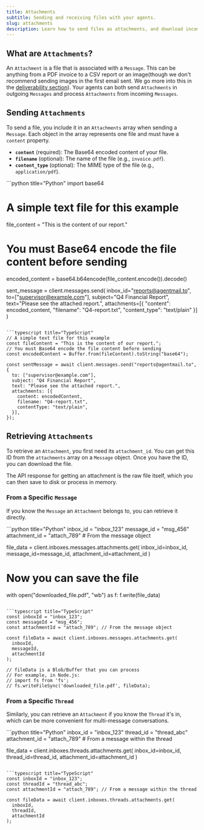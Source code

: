 ```yaml
---
title: Attachments
subtitle: Sending and receiving files with your agents.
slug: attachments
description: Learn how to send files as attachments, and download incoming attachments from both messages and threads.
---
```


## What are `Attachments`?

An `Attachment` is a file that is associated with a `Message`. This can be anything from a PDF invoice to a CSV report or an image(though we don't recommend sending images in the first email sent. We go more into this in the [deliverability section](/deliverability)). Your agents can both send `Attachments` in outgoing `Messages` and process `Attachments` from incoming `Messages`.

## Sending `Attachments`

To send a file, you include it in an `Attachments` array when sending a `Message`. Each object in the array represents one file and must have a `content` property.

- **`content`** (required): The Base64 encoded content of your file.
- **`filename`** (optional): The name of the file (e.g., `invoice.pdf`).
- **`content_type`** (optional): The MIME type of the file (e.g., `application/pdf`).

<CodeBlocks>
```python title="Python"
import base64

# A simple text file for this example

file_content = "This is the content of our report."

# You must Base64 encode the file content before sending

encoded_content = base64.b64encode(file_content.encode()).decode()

sent_message = client.messages.send(
inbox_id="reports@agentmail.to",
to=["supervisor@example.com"],
subject="Q4 Financial Report",
text="Please see the attached report.",
attachments=[{
"content": encoded_content,
"filename": "Q4-report.txt",
"content_type": "text/plain"
}]
)

````

```typescript title="TypeScript"
// A simple text file for this example
const fileContent = "This is the content of our report.";
// You must Base64 encode the file content before sending
const encodedContent = Buffer.from(fileContent).toString("base64");

const sentMessage = await client.messages.send("reports@agentmail.to", {
  to: ["supervisor@example.com"],
  subject: "Q4 Financial Report",
  text: "Please see the attached report.",
  attachments: [{
    content: encodedContent,
    filename: "Q4-report.txt",
    contentType: "text/plain",
  }],
});
````

</CodeBlocks>

## Retrieving `Attachments`

To retrieve an `Attachment`, you first need its `attachment_id`. You can get this ID from the `attachments` array on a `Message` object. Once you have the ID, you can download the file.

The API response for getting an attachment is the raw file itself, which you can then save to disk or process in memory.

### From a Specific `Message`

If you know the `Message` an `Attachment` belongs to, you can retrieve it directly.

<CodeBlocks>
```python title="Python"
inbox_id = "inbox_123"
message_id = "msg_456"
attachment_id = "attach_789" # From the message object

file_data = client.inboxes.messages.attachments.get(
inbox_id=inbox_id,
message_id=message_id,
attachment_id=attachment_id
)

# Now you can save the file

with open("downloaded_file.pdf", "wb") as f:
f.write(file_data)

````

```typescript title="TypeScript"
const inboxId = "inbox_123";
const messageId = "msg_456";
const attachmentId = "attach_789"; // From the message object

const fileData = await client.inboxes.messages.attachments.get(
  inboxId,
  messageId,
  attachmentId
);

// fileData is a Blob/Buffer that you can process
// For example, in Node.js:
// import fs from 'fs';
// fs.writeFileSync('downloaded_file.pdf', fileData);
````

</CodeBlocks>

### From a Specific `Thread`

Similarly, you can retrieve an `Attachment` if you know the `Thread` it's in, which can be more convenient for multi-message conversations.

<CodeBlocks>
```python title="Python"
inbox_id = "inbox_123"
thread_id = "thread_abc"
attachment_id = "attach_789" # From a message within the thread

file_data = client.inboxes.threads.attachments.get(
inbox_id=inbox_id,
thread_id=thread_id,
attachment_id=attachment_id
)

````

```typescript title="TypeScript"
const inboxId = "inbox_123";
const threadId = "thread_abc";
const attachmentId = "attach_789"; // From a message within the thread

const fileData = await client.inboxes.threads.attachments.get(
  inboxId,
  threadId,
  attachmentId
);
````

</CodeBlocks>
